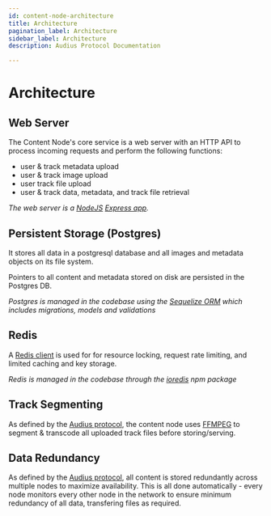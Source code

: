 ```yaml
---
id: content-node-architecture
title: Architecture
pagination_label: Architecture
sidebar_label: Architecture
description: Audius Protocol Documentation

---
```


# Architecture

## Web Server

The Content Node's core service is a web server with an HTTP API to process incoming requests and perform the following functions:

- user & track metadata upload
- user & track image upload
- user track file upload
- user & track data, metadata, and track file retrieval

_The web server is a [NodeJS](https://nodejs.org) [Express app](https://expressjs.com/)._

## Persistent Storage (Postgres)

It stores all data in a postgresql database and all images and metadata objects on its file system.

Pointers to all content and metadata stored on disk are persisted in the Postgres DB.

_Postgres is managed in the codebase using the [Sequelize ORM](https://sequelize.org/main/) which includes migrations, models and validations_

## Redis

A [Redis client](https://redis.io/) is used for for resource locking, request rate limiting, and limited caching and key storage.

_Redis is managed in the codebase through the [ioredis](https://github.com/luin/ioredis) npm package_

## Track Segmenting

As defined by the [Audius protocol](https://whitepaper.audius.co), the content node uses [FFMPEG](https://ffmpeg.org/ffmpeg.html) to segment & transcode all uploaded track files before storing/serving.

## Data Redundancy

As defined by the [Audius protocol](https://whitepaper.audius.co), all content is stored redundantly across multiple nodes to maximize availability. This is all done automatically - every node monitors every other node in the network to ensure minimum redundancy of all data, transfering files as required.
